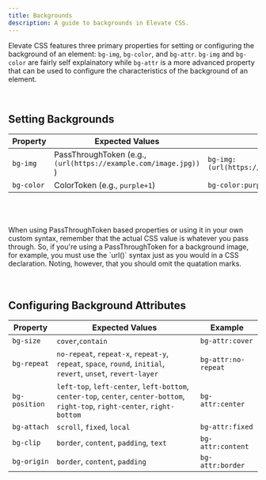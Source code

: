 ```yaml
---
title: Backgrounds
description: A guide to backgrounds in Elevate CSS.
---
```


Elevate CSS features three primary properties for setting or configuring the background of an element: `bg-img`, `bg-color`, and `bg-attr`. `bg-img` and `bg-color` are fairly self explainatory while `bg-attr` is a more advanced property that can be used to configure the characteristics of the background of an element.

<br/>

## Setting Backgrounds

| Property   | Expected Values | Example     |
|------------|--------------------|-----------------------|
| `bg-img`   | PassThroughToken (e.g.,  `(url(https://example.com/image.jpg))` )      |  `bg-img:(url(https://example.com/image.jpg))`  |
| `bg-color`  | ColorToken (e.g., `purple+1`)      |  `bg-color:purple+1`  |

<br/>
<br/>
<br/>


<Aside title="'Pass Through' Means Literally">
When using PassThroughToken based properties or using it in your own custom syntax, remember that the actual CSS value is whatever you pass through. So, if you're using a PassThroughToken for a background image, for example, you must use the `url()` syntax just as you would in a CSS declaration. Noting, however, that you should omit the quatation marks.
</Aside>

<br/>
<br/>


## Configuring Background Attributes

| Property   | Expected Values | Example     |
|------------|--------------------|-----------------------|
| `bg-size`  |  `cover`,`contain`   |  `bg-attr:cover`  |
| `bg-repeat`| `no-repeat`, `repeat-x`, `repeat-y`, `repeat`, `space`, `round`, `initial`, `revert`, `unset`, `revert-layer` |  `bg-attr:no-repeat`  |  
| `bg-position`| `left-top`, `left-center`, `left-bottom`, `center-top`, `center`, `center-bottom`, `right-top`, `right-center`, `right-bottom` |  `bg-attr:center`  |
| `bg-attach`|`scroll`, `fixed`, `local` | `bg-attr:fixed` |
| `bg-clip`|`border`, `content`, `padding`, `text` | `bg-attr:content`|
| `bg-origin`| `border`, `content`, `padding` | `bg-attr:border`|











